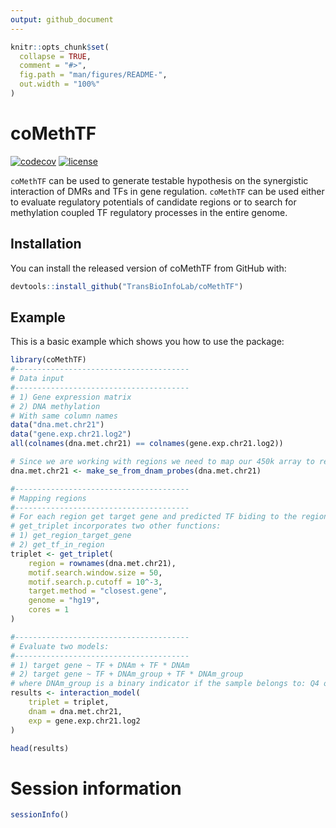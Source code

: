 ```yaml
---
output: github_document
---
```


<!-- README.md is generated from README.Rmd. Please edit that file -->

```r
knitr::opts_chunk$set(
  collapse = TRUE,
  comment = "#>",
  fig.path = "man/figures/README-",
  out.width = "100%"
)
```

# coMethTF

<!-- badges: start -->
[![codecov](https://codecov.io/gl/tiagochst/methtf/branch/%5Cx6d6173746572/graph/badge.svg?token=NESBYPVF64)](https://codecov.io/gl/tiagochst/methtf)
[![license](https://img.shields.io/badge/license-GPL%20(%3E%3D%202)-blue)]()
<!-- badges: end -->


`coMethTF` can be used to generate testable hypothesis on the synergistic interaction of DMRs and TFs in gene regulation. 
`coMethTF` can be used either to evaluate regulatory potentials of candidate regions or to search for methylation coupled TF regulatory processes in the entire genome.

## Installation

You can install the released version of coMethTF from GitHub with:

``` r
devtools::install_github("TransBioInfoLab/coMethTF")
```

## Example

This is a basic example which shows you how to use the package:

```r
library(coMethTF)
#---------------------------------------
# Data input
#---------------------------------------
# 1) Gene expression matrix
# 2) DNA methylation
# With same column names
data("dna.met.chr21")
data("gene.exp.chr21.log2")
all(colnames(dna.met.chr21) == colnames(gene.exp.chr21.log2))

# Since we are working with regions we need to map our 450k array to regions
dna.met.chr21 <- make_se_from_dnam_probes(dna.met.chr21)
```

```r
#---------------------------------------
# Mapping regions
#---------------------------------------
# For each region get target gene and predicted TF biding to the regions
# get_triplet incorporates two other functions:
# 1) get_region_target_gene
# 2) get_tf_in_region
triplet <- get_triplet(
    region = rownames(dna.met.chr21),
    motif.search.window.size = 50,
    motif.search.p.cutoff = 10^-3,
    target.method = "closest.gene",
    genome = "hg19",
    cores = 1
)
```

```r
#---------------------------------------
# Evaluate two models: 
#---------------------------------------
# 1) target gene ~ TF + DNAm + TF * DNAm
# 2) target gene ~ TF + DNAm_group + TF * DNAm_group 
# where DNAm_group is a binary indicator if the sample belongs to: Q4 or Q1
results <- interaction_model(
    triplet = triplet, 
    dnam = dna.met.chr21,
    exp = gene.exp.chr21.log2
)
```

```r
head(results)
```

# Session information
```R
sessionInfo()
```
